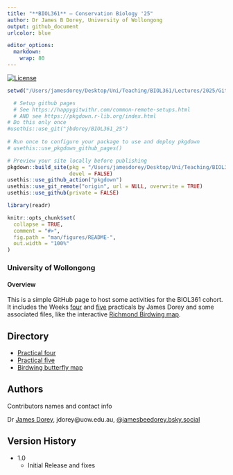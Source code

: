 ```yaml
---
title: "**BIOL361** — Conservation Biology '25"
author: Dr James B Dorey, University of Wollongong
output: github_document
urlcolor: blue

editor_options: 
  markdown: 
    wrap: 80
---
```


<!-- badges: start -->

[![License](https://img.shields.io/badge/license-GPL%20(%3E=%203)-lightgrey.svg?style=flat)](http://www.gnu.org/licenses/gpl-3.0.html)

<!-- badges: end -->

```r
setwd("/Users/jamesdorey/Desktop/Uni/Teaching/BIOL361/Lectures/2025/Github_BIOL361_25/BIOL361_25")

  # Setup github pages 
  # See https://happygitwithr.com/common-remote-setups.html 
  # AND see https://pkgdown.r-lib.org/index.html
# Do this only once
#usethis::use_git("jbdorey/BIOL361_25")
  
# Run once to configure your package to use and deploy pkgdown
# usethis::use_pkgdown_github_pages()

# Preview your site locally before publishing
pkgdown::build_site(pkg = "/Users/jamesdorey/Desktop/Uni/Teaching/BIOL361/Lectures/2025/Github_BIOL361_25/BIOL361_25",
                    devel = FALSE)
usethis::use_github_action("pkgdown")
usethis::use_git_remote("origin", url = NULL, overwrite = TRUE)
usethis::use_github(private = FALSE)
```

```r
library(readr)
```

<!-- README.md is generated from README.Rmd. Please edit that file -->

```r
knitr::opts_chunk$set(
  collapse = TRUE,
  comment = "#>",
  fig.path = "man/figures/README-",
  out.width = "100%"
)
```


### University of Wollongong

#### **Overview**
This is a simple GitHub page to host some activities for the BIOL361 cohort. It includes the Weeks [four](DoreyPrac1/Prac1_BIOL361.html) and [five](https://jbdorey.github.io/BIOL361_25/articles/Prac2_BIOL361.html) practicals by James Dorey and some associated files, like the interactive [Richmond Birdwing map](https://jbdorey.github.io/BIOL361_25/articles/birdwingR.html).

## Directory
* [Practical four](https://jbdorey.github.io/BIOL361_25/articles/Prac1_BIOL361.html)
* [Practical five](https://jbdorey.github.io/BIOL361_25/articles/Prac2_BIOL361.html)
* [Birdwing butterfly map](https://jbdorey.github.io/BIOL361_25/articles/birdwingR.html)

## Authors

Contributors names and contact info

Dr [James Dorey](https://scholars.uow.edu.au/james-dorey), jdorey@uow.edu.au, 
[@jamesbeedorey.bsky.social]([https://twitter.com/dompizzie](https://bsky.app/profile/jamesbeedorey.bsky.social))

## Version History

* 1.0
    * Initial Release and fixes
